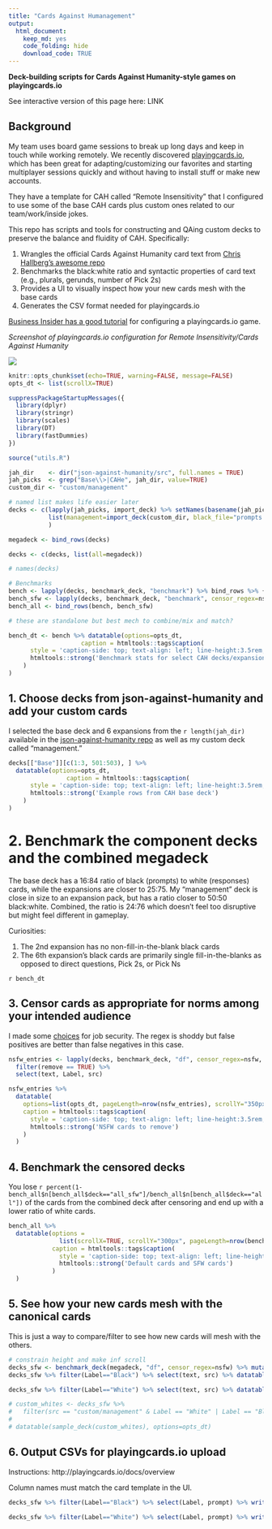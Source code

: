 ```yaml
---
title: "Cards Against Humanagement"
output: 
  html_document:
    keep_md: yes
    code_folding: hide
    download_code: TRUE
---
```


**Deck-building scripts for Cards Against Humanity-style games on playingcards.io**

See interactive version of this page here: LINK

## Background

My team uses board game sessions to break up long days and keep in touch while working remotely. We recently discovered [playingcards.io](http://playingcards.io/docs/overview), which has been great for adapting/customizing our favorites and starting multiplayer sessions quickly and without having to install stuff or make new accounts.

They have a template for CAH called "Remote Insensitivity" that I configured to use some of the base CAH cards plus custom ones related to our team/work/inside jokes.

This repo has scripts and tools for constructing and QAing custom decks to preserve the balance and fluidity of CAH. Specifically:

1. Wrangles the official Cards Against Humanity card text from [Chris Hallberg's awesome repo](https://github.com/crhallberg/json-against-humanity)
2. Benchmarks the black:white ratio and syntactic properties of card text (e.g., plurals, gerunds, number of Pick 2s)
3. Provides a UI to visually inspect how your new cards mesh with the base cards 
4. Generates the CSV format needed for playingcards.io

[Business Insider has a good tutorial](https://www.businessinsider.com/cards-against-humanity-virtually-online-video-chat-how-to-play-2020-3) for configuring a playingcards.io game.

*Screenshot of playingcards.io configuration for Remote Insensitivity/Cards Against Humanity*

![](screenshot.png)


```r
knitr::opts_chunk$set(echo=TRUE, warning=FALSE, message=FALSE)
opts_dt <- list(scrollX=TRUE)

suppressPackageStartupMessages({
  library(dplyr)
  library(stringr)
  library(scales)
  library(DT)
  library(fastDummies)
})

source("utils.R")

jah_dir    <- dir("json-against-humanity/src", full.names = TRUE)
jah_picks  <- grep("Base\\>|CAHe", jah_dir, value=TRUE)
custom_dir <- "custom/management"

# named list makes life easier later
decks <- c(lapply(jah_picks, import_deck) %>% setNames(basename(jah_picks)), 
           list(management=import_deck(custom_dir, black_file="prompts.txt", white_file="responses.txt"))
           )

megadeck <- bind_rows(decks)

decks <- c(decks, list(all=megadeck))

# names(decks)

# Benchmarks
bench <- lapply(decks, benchmark_deck, "benchmark") %>% bind_rows %>% {.$deck <- paste0(names(decks), ""); .}
bench_sfw <- lapply(decks, benchmark_deck, "benchmark", censor_regex=nsfw) %>% bind_rows %>% {.$deck <- paste0(names(decks), "_sfw"); .}
bench_all <- bind_rows(bench, bench_sfw)

# these are standalone but best mech to combine/mix and match?

bench_dt <- bench %>% datatable(options=opts_dt,
                    caption = htmltools::tags$caption(
      style = 'caption-side: top; text-align: left; line-height:3.5rem; font-size:2rem',
      htmltools::strong('Benchmark stats for select CAH decks/expansions, custom cards, and the cumulative megadeck')
    )
)
```
## 1. Choose decks from json-against-humanity and add your custom cards

I selected the base deck and 6 expansions from the `r length(jah_dir)` available in the [json-against-humanity repo](https://github.com/crhallberg/json-against-humanity/tree/master/src) as well as my custom deck called "management." 

```r
decks[["Base"]][c(1:3, 501:503), ] %>% 
  datatable(options=opts_dt,
                caption = htmltools::tags$caption(
      style = 'caption-side: top; text-align: left; line-height:3.5rem; font-size:2rem',
      htmltools::strong('Example rows from CAH base deck')
    )
)
```

# 2. Benchmark the component decks and the combined megadeck

The base deck has a 16:84 ratio of black (prompts) to white (responses) cards, while the expansions are closer to 25:75. My "management" deck is close in size to an expansion pack, but has a ratio closer to 50:50  black:white. Combined, the ratio is 24:76 which doesn't feel too disruptive but might feel different in gameplay.

Curiosities:

1. The 2nd expansion has no non-fill-in-the-blank black cards
1. The 6th expansion's black cards are primarily single fill-in-the-blanks as opposed to direct questions, Pick 2s, or Pick Ns


`r bench_dt`

## 3. Censor cards as appropriate for norms among your intended audience

I made some [choices](utils.R) for job security. The regex is shoddy but false positives are better than false negatives in this case.

```r
nsfw_entries <- lapply(decks, benchmark_deck, "df", censor_regex=nsfw, filter_df=FALSE) %>% bind_rows %>% 
  filter(remove == TRUE) %>% 
  select(text, Label, src)

nsfw_entries %>% 
  datatable(
    options=list(opts_dt, pageLength=nrow(nsfw_entries), scrollY="350px"),
    caption = htmltools::tags$caption(
      style = 'caption-side: top; text-align: left; line-height:3.5rem; font-size:2rem',
      htmltools::strong('NSFW cards to remove')
    )
  )
```

## 4. Benchmark the censored decks

You lose `r percent(1-bench_all$n[bench_all$deck=="all_sfw"]/bench_all$n[bench_all$deck=="all"])` of the cards from the combined deck after censoring and end up with a lower ratio of white cards.

```r
bench_all %>% 
  datatable(options =
              list(scrollX=TRUE, scrollY="300px", pageLength=nrow(bench_all)),
            caption = htmltools::tags$caption(
              style = 'caption-side: top; text-align: left; line-height:3.5rem; font-size:2rem',
              htmltools::strong('Default cards and SFW cards')
            )
  )
```

## 5. See how your new cards mesh with the canonical cards

This is just a way to compare/filter to see how new cards will mesh with the others.

<div class = "row">
<div class = "col-md-6">
```r
# constrain height and make inf scroll
decks_sfw <- benchmark_deck(megadeck, "df", censor_regex=nsfw) %>% mutate(src=as.factor(basename(src)))
decks_sfw %>% filter(Label=="Black") %>% select(text, src) %>% datatable(filter="top", options=list(opts_dt, scrollY="300px", pageLength=nrow(.)))
```
</div>
<div class = "col-md-6">
```r
decks_sfw %>% filter(Label=="White") %>% select(text, src) %>% datatable(filter="top", options=list(opts_dt, scrollY="300px", pageLength=nrow(.)))

# custom_whites <- decks_sfw %>% 
#   filter(src == "custom/management" & Label == "White" | Label == "Black")
# 
# datatable(sample_deck(custom_whites), options=opts_dt)

```
</div>
</div>

## 6. Output CSVs for playingcards.io upload

Instructions: http://playingcards.io/docs/overview

Column names must match the card template in the UI.

```r
decks_sfw %>% filter(Label=="Black") %>% select(Label, prompt) %>% write.csv(., "playingcardsio_prompts.csv", row.names=FALSE)

decks_sfw %>% filter(Label=="White") %>% select(Label, prompt) %>% write.csv(., "playingcardsio_responses.csv", row.names=FALSE)
```
